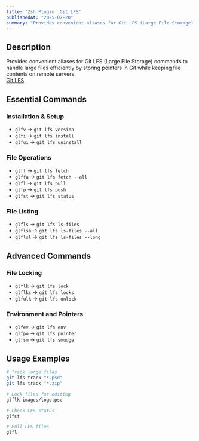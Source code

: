 ```yaml
---
title: "Zsh Plugin: Git LFS"
publishedAt: "2025-07-20"
summary: "Provides convenient aliases for Git LFS (Large File Storage) commands to handle large files efficiently by storing pointers in Git while keeping file contents on remote servers."
---
```


## Description

Provides convenient aliases for Git LFS (Large File Storage) commands to handle large files efficiently by storing pointers in Git while keeping file contents on remote servers.  
[Git LFS](https://git-lfs.com/)

## Essential Commands

### Installation & Setup

- `glfv` → `git lfs version`
- `glfi` → `git lfs install`
- `glfui` → `git lfs uninstall`

### File Operations

- `glff` → `git lfs fetch`
- `glffa` → `git lfs fetch --all`
- `glfl` → `git lfs pull`
- `glfp` → `git lfs push`
- `glfst` → `git lfs status`

### File Listing

- `glfls` → `git lfs ls-files`
- `glflsa` → `git lfs ls-files --all`
- `glflsl` → `git lfs ls-files --long`

## Advanced Commands

### File Locking

- `glflk` → `git lfs lock`
- `glflks` → `git lfs locks`
- `glfulk` → `git lfs unlock`

### Environment and Pointers

- `glfev` → `git lfs env`
- `glfpo` → `git lfs pointer`
- `glfsm` → `git lfs smudge`

## Usage Examples

```bash
# Track large files
git lfs track "*.psd"
git lfs track "*.zip"

# Lock files for editing
glflk images/logo.psd

# Check LFS status
glfst

# Pull LFS files
glfl
```
